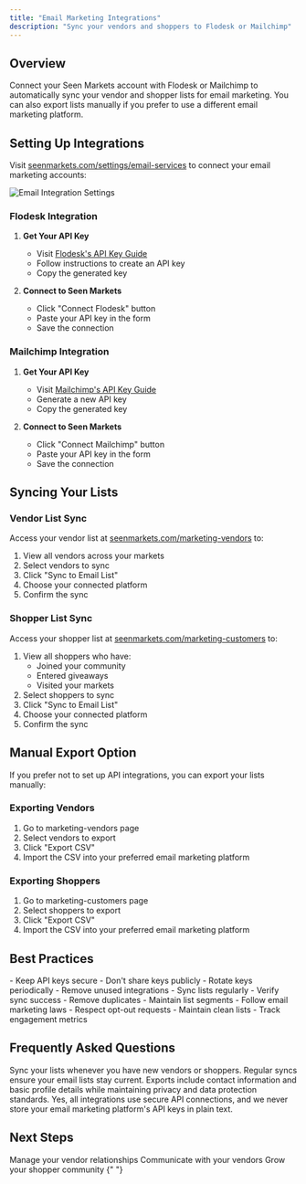 ```yaml
---
title: "Email Marketing Integrations"
description: "Sync your vendors and shoppers to Flodesk or Mailchimp"
---
```


## Overview

Connect your Seen Markets account with Flodesk or Mailchimp to automatically sync your vendor and shopper lists for email marketing. You can also export lists manually if you prefer to use a different email marketing platform.

## Setting Up Integrations

Visit [seenmarkets.com/settings/email-services](https://seenmarkets.com/settings/email-services) to connect your email marketing accounts:

<Frame caption="Email Marketing Integration Settings">
  <img src="/images/email-integrations.png" alt="Email Integration Settings" />
</Frame>

### Flodesk Integration

1. **Get Your API Key**

   - Visit [Flodesk's API Key Guide](https://help.flodesk.com/en/articles/8128775-about-api-keys)
   - Follow instructions to create an API key
   - Copy the generated key

2. **Connect to Seen Markets**
   - Click "Connect Flodesk" button
   - Paste your API key in the form
   - Save the connection

### Mailchimp Integration

1. **Get Your API Key**

   - Visit [Mailchimp's API Key Guide](https://mailchimp.com/help/about-api-keys/)
   - Generate a new API key
   - Copy the generated key

2. **Connect to Seen Markets**
   - Click "Connect Mailchimp" button
   - Paste your API key in the form
   - Save the connection

## Syncing Your Lists

### Vendor List Sync

Access your vendor list at [seenmarkets.com/marketing-vendors](https://seenmarkets.com/marketing-vendors) to:

1. View all vendors across your markets
2. Select vendors to sync
3. Click "Sync to Email List"
4. Choose your connected platform
5. Confirm the sync

### Shopper List Sync

Access your shopper list at [seenmarkets.com/marketing-customers](https://seenmarkets.com/marketing-customers) to:

1. View all shoppers who have:
   - Joined your community
   - Entered giveaways
   - Visited your markets
2. Select shoppers to sync
3. Click "Sync to Email List"
4. Choose your connected platform
5. Confirm the sync

## Manual Export Option

If you prefer not to set up API integrations, you can export your lists manually:

### Exporting Vendors

1. Go to marketing-vendors page
2. Select vendors to export
3. Click "Export CSV"
4. Import the CSV into your preferred email marketing platform

### Exporting Shoppers

1. Go to marketing-customers page
2. Select shoppers to export
3. Click "Export CSV"
4. Import the CSV into your preferred email marketing platform

## Best Practices

<AccordionGroup>
  <Accordion icon="key" title="API Security">
    - Keep API keys secure - Don't share keys publicly - Rotate keys
    periodically - Remove unused integrations
  </Accordion>
  <Accordion icon="users" title="List Management">
    - Sync lists regularly - Verify sync success - Remove duplicates - Maintain
    list segments
  </Accordion>
  <Accordion icon="envelope" title="Email Marketing">
    - Follow email marketing laws - Respect opt-out requests - Maintain clean
    lists - Track engagement metrics
  </Accordion>
</AccordionGroup>

## Frequently Asked Questions

<AccordionGroup>
  <Accordion icon="rotate" title="How often should I sync?">
    Sync your lists whenever you have new vendors or shoppers. Regular syncs
    ensure your email lists stay current.
  </Accordion>
  <Accordion icon="file-csv" title="What's included in the CSV export?">
    Exports include contact information and basic profile details while
    maintaining privacy and data protection standards.
  </Accordion>
  <Accordion icon="shield" title="Is my data secure?">
    Yes, all integrations use secure API connections, and we never store your
    email marketing platform's API keys in plain text.
  </Accordion>
</AccordionGroup>

## Next Steps

<CardGroup>
  <Card
    title="Vendor Management"
    icon="users"
    href="/essentials/vendor-management"
  >
    Manage your vendor relationships
  </Card>
  <Card title="Send Updates" icon="paper-plane" href="/essentials/send-update">
    Communicate with your vendors
  </Card>
  <Card title="Giveaways" icon="gift" href="/essentials/giveaways">
    Grow your shopper community
  </Card>
</CardGroup>{" "}
